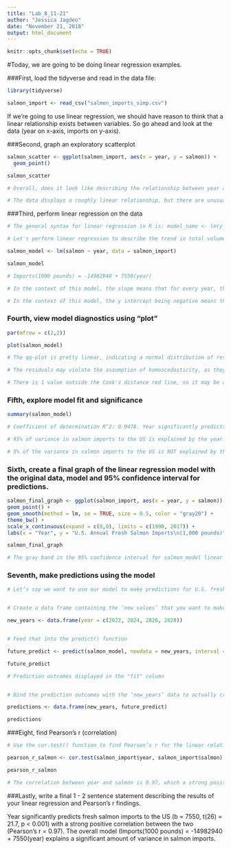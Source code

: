 ```yaml
---
title: "Lab_8_11-21"
author: "Jessica Jagdeo"
date: "November 21, 2018"
output: html_document
---
```


```r
knitr::opts_chunk$set(echo = TRUE)
```

#Today, we are going to be doing linear regression examples.

###First, load the tidyverse and read in the data file:

```r

library(tidyverse)

salmon_import <- read_csv("salmon_imports_simp.csv")

```

If we’re going to use linear regression, we should have reason to think that a linear relationship exists between variables. So go ahead and look at the data (year on x-axis, imports on y-axis).

###Second, graph an exploratory scatterplot

```r

salmon_scatter <- ggplot(salmon_import, aes(x = year, y = salmon)) +
  geom_point()

salmon_scatter

# Overall, does it look like describing the relationship between year and fresh salmon imports using linear regression makes sense? Do you have any concerns about using linear regression to describe the relationship?

# The data displays a roughly linear relationship, but there are unusual dips in the data around 2004 and 2014

```

###Third, perform linear regression on the data

```r

# The general syntax for linear regression in R is: model_name <- lm(y_variable ~ x_variable, data = df_name)

# Let's perform linear regression to describe the trend in total volume of fresh salmon imported to the U.S. from 1990 - 2017

salmon_model <- lm(salmon ~ year, data = salmon_import)

salmon_model

# Imports(1000 pounds) = -14982940 + 7550(year)

# In the context of this model, the slope means that for every year, there is an increase of 7,550 fresh salmon imports into the US.

# In the context of this model, the y intercept being negative means that we can't use this model to extrapolate values because we will end up with negative fresh salmon imports.

```

### Fourth, view model diagnostics using "plot"

```r

par(mfrow = c(2,2))

plot(salmon_model)

# The qq-plot is pretty linear, indicating a normal distribution of residuals.

# The residuals may violate the assumption of homoscedasticity, as they start out small, but grow larger. In addition, there are some large values = possible outliers.

# There is 1 value outside the Cook's distance red line, so it may be an outlier.

```

### Fifth, explore model fit and significance

```r

summary(salmon_model)

# Coefficient of determination R^2: 0.9478. Year significantly predicts salmon imports, according to this model. 

# 95% of variance in salmon imports to the US is explained by the year.

# 5% of the variance in salmon imports to the US is NOT explained by the year.

```

### Sixth, create a final graph of the linear regression model with the original data, model and 95% confidence interval for predictions.

```r

salmon_final_graph <- ggplot(salmon_import, aes(x = year, y = salmon)) +
geom_point() +
geom_smooth(method = lm, se = TRUE, size = 0.5, color = "gray20") +
theme_bw() +
scale_x_continuous(expand = c(0,0), limits = c(1990, 2017)) +
labs(x = "Year", y = "U.S. Annual Fresh Salmon Imports\n(1,000 pounds)")

salmon_final_graph

# The gray band in the 95% confidence interval for salmon_model linear regression


```

### Seventh, make predictions using the model

```r

# Let’s say we want to use our model to make predictions for U.S. fresh salmon imports in years 2022, 2024, 2026 and 2028:


# Create a data frame containing the ‘new values’ that you want to make predictions for

new_years <- data.frame(year = c(2022, 2024, 2026, 2028))


# Feed that into the predict() function

future_predict <- predict(salmon_model, newdata = new_years, interval = "confidence")

future_predict

# Prediction outcomes displayed in the "fit" column 


# Bind the prediction outcomes with the ‘new_years’ data to actually create a useful table of predicted imports and upper and lower CI:

predictions <- data.frame(new_years, future_predict)

predictions


```

###Eight, find Pearson's r (correlation)

```r

# Use the cor.test() function to find Pearson’s r for the linear relationship described between year and salmon imports.

pearson_r_salmon <- cor.test(salmon_import$year, salmon_import$salmon)

pearson_r_salmon

# The correlation between year and salmon is 0.97, which a strong positive correlation.

```

###Lastly, write a final 1 - 2 sentence statement describing the results of your linear regression and Pearson’s r findings.

Year significantly predicts fresh salmon imports to the US (b = 7550, t(26) = 21.7, p < 0.001) with a strong positive correlation between the two (Pearson’s r = 0.97). The overall model (Imports(1000 pounds) = -14982940 + 7550(year) explains a significant amount of variance in salmon imports.